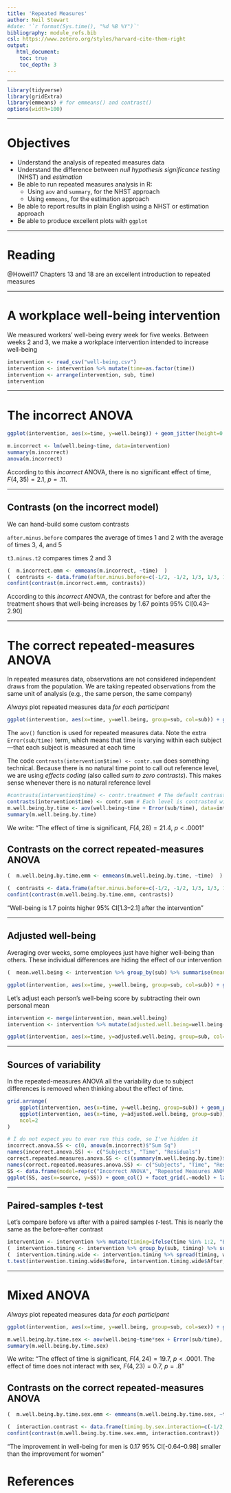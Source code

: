 ```yaml
---
title: 'Repeated Measures'
author: Neil Stewart
#date: '`r format(Sys.time(), "%d %B %Y")`'
bibliography: module_refs.bib
csl: https://www.zotero.org/styles/harvard-cite-them-right
output: 
   html_document:
    toc: true
    toc_depth: 3 
---
```

---

```r
library(tidyverse)
library(gridExtra)
library(emmeans) # for emmeans() and contrast()
options(width=100)
```

---

# Objectives

* Understand the analysis of repeated measures data
* Understand the difference between _null hypothesis significance testing_ (NHST) and _estimation_
* Be able to run repeated measures analysis in R:
	* Using `aov` and `summary`, for the NHST approach
	* Using `emmeans`, for the estimation approach
* Be able to report results in plain English using a NHST or estimation approach
* Be able to produce excellent plots with `ggplot`

---

# Reading

@Howell17 Chapters 13 and 18 are an excellent introduction to repeated measures

---

# A workplace well-being intervention

We measured workers' well-being every week for five weeks. Between weeks 2 and 3, we make a workplace intervention intended to increase well-being

```r
intervention <- read_csv("well-being.csv")
intervention <- intervention %>% mutate(time=as.factor(time))
intervention <- arrange(intervention, sub, time)
intervention
```

---

# The incorrect ANOVA

```r
ggplot(intervention, aes(x=time, y=well.being)) + geom_jitter(height=0.05, width=0.1) + scale_y_continuous(breaks=1:10) + labs(x="Time / Weeks", y="Well-Being", subtitle="The dotted line marks the intervention") + geom_vline(xintercept=2.5, lty=3)
```

```r
m.incorrect <- lm(well.being~time, data=intervention)
summary(m.incorrect)
anova(m.incorrect)
```

According to this _incorrect_ ANOVA, there is no significant effect of time, $F(4,35)=2.1$, $p=.11$. 

---

## Contrasts (on the incorrect model)

We can hand-build some custom contrasts

`after.minus.before` compares the average of times 1 and 2 with the average of times 3, 4, and 5

`t3.minus.t2` compares times 2 and 3

```r
(  m.incorrect.emm <- emmeans(m.incorrect, ~time)  )
(  contrasts <- data.frame(after.minus.before=c(-1/2, -1/2, 1/3, 1/3, 1/3), t3.minus.t2=c(0, -1, 1, 0, 0))  )
confint(contrast(m.incorrect.emm, contrasts))
```

According to this _incorrect_ ANOVA, the contrast for before and after the treatment shows that well-being increases by 1.67 points 95% CI[0.43--2.90]

---

# The correct repeated-measures ANOVA

In repeated measures data, observations are not considered independent draws from the population. We are taking repeated observations from the same unit of analysis (e.g., the same person, the same company)

_Always_ plot repeated measures data _for each participant_

```r
ggplot(intervention, aes(x=time, y=well.being, group=sub, col=sub)) + geom_line(alpha=0.5) + scale_y_continuous(breaks=1:10) + labs(x="Time / Weeks", y="Well-Being", col="Subject") + geom_vline(xintercept=2.5, lty=3)
```

The `aov()` function is used for repeated measures data. Note the extra `Error(sub/time)` term, which means that time is varying within each subject---that each subject is measured at each time

The code `contrasts(intervention$time) <- contr.sum` does something technical. Because there is no natural time point to call out reference level, we are using _effects coding_ (also called _sum to zero contrasts_). This makes sense whenever there is no natural reference level 

```r
#contrasts(intervention$time) <- contr.treatment # The default contrast, where each level is contrasted with the first
contrasts(intervention$time) <- contr.sum # Each level is contrasted with the grand mean
m.well.being.by.time <- aov(well.being~time + Error(sub/time), data=intervention)
summary(m.well.being.by.time)
```

We write: "The effect of time is significant, $F(4,28)=21.4$, $p<.0001$"

## Contrasts on the correct repeated-measures ANOVA

```r
(  m.well.being.by.time.emm <- emmeans(m.well.being.by.time, ~time)  )

(  contrasts <- data.frame(after.minus.before=c(-1/2, -1/2, 1/3, 1/3, 1/3), t3.minus.t2=c(0, -1, 1, 0, 0))  )
confint(contrast(m.well.being.by.time.emm, contrasts))
```

"Well-being is 1.7 points higher 95% CI[1.3--2.1]  after the intervention"

---

## Adjusted well-being

Averaging over weeks, some employees just have higher well-being than others. These individual differences are hiding the effect of our intervention

```r
(  mean.well.being <- intervention %>% group_by(sub) %>% summarise(mean.well.being=mean(well.being))  )

ggplot(intervention, aes(x=time, y=well.being, group=sub, col=sub)) + geom_line() + facet_grid(.~sub) + geom_hline(data=mean.well.being, aes(yintercept=mean.well.being, col=sub), lty=2) + geom_vline(xintercept=2.5, lty=3) + labs(x="Time / Weeks", y="Well-Being", col=NULL) + scale_y_continuous(breaks=1:10)
```

Let's adjust each person's well-being score by subtracting their own personal mean

```r

intervention <- merge(intervention, mean.well.being)
intervention <- intervention %>% mutate(adjusted.well.being=well.being-mean.well.being)

ggplot(intervention, aes(x=time, y=adjusted.well.being, group=sub, col=sub)) + geom_line(alpha=0.7) + labs(x="Time / Weeks", y="Deviation from Average Well-Being", col="Subject") + geom_vline(xintercept=2.5, lty=3) + ylim(-5,5)
```

---

## Sources of variability

In the repeated-measures ANOVA all the variability due to subject differences is removed when thinking about the effect of time.

```r
grid.arrange(
	ggplot(intervention, aes(x=time, y=well.being, group=sub)) + geom_point(alpha=0.5) + labs(x="Time / Weeks", y="Average Well-Being", title="With Between-Subject Variability") + geom_vline(xintercept=2.5, lty=3) + ylim(0,10),
	ggplot(intervention, aes(x=time, y=adjusted.well.being, group=sub)) + geom_point(alpha=0.5) + labs(x="Time / Weeks", y="Deviation from Average Well-Being", title="Without Between-Subject Variability") + geom_vline(xintercept=2.5, lty=3) + ylim(-5,5),
	ncol=2
)
```

```r
# I do not expect you to ever run this code, so I've hidden it
incorrect.anova.SS <- c(0, anova(m.incorrect)$"Sum Sq")
names(incorrect.anova.SS) <- c("Subjects", "Time", "Residuals")
correct.repeated.measures.anova.SS <- c((summary(m.well.being.by.time)$"Error: sub")[[1]]$"Sum Sq", (summary(m.well.being.by.time)$"Error: sub:time")[[1]]$"Sum Sq")
names(correct.repeated.measures.anova.SS) <- c("Subjects", "Time", "Residuals")
SS <- data.frame(model=rep(c("Incorrect ANOVA", "Repeated Measures ANOVA"), each=3), SS=c(incorrect.anova.SS, correct.repeated.measures.anova.SS), source=c(names(incorrect.anova.SS), names(correct.repeated.measures.anova.SS)))
ggplot(SS, aes(x=source, y=SS)) + geom_col() + facet_grid(.~model) + labs(x="Source", y="Variability")
```

---

## Paired-samples $t$-test

Let's compare before vs after with a paired samples $t$-test. This is nearly the same as the before--after contrast

```r
intervention <- intervention %>% mutate(timing=ifelse(time %in% 1:2, "Before", "After"))
(  intervention.timing <- intervention %>% group_by(sub, timing) %>% summarise(well.being=mean(well.being))  )
(  intervention.timing.wide <- intervention.timing %>% spread(timing, well.being)  )
t.test(intervention.timing.wide$Before, intervention.timing.wide$After, paired=TRUE)
```

---

# Mixed ANOVA


_Always_ plot repeated measures data _for each participant_

```r
ggplot(intervention, aes(x=time, y=well.being, group=sub, col=sex)) + geom_line(alpha=0.5) + scale_y_continuous(breaks=1:10) + labs(x="Time / Weeks", y="Well-Being", col="Sex", subtitle="Each line is one person") + geom_vline(xintercept=2.5, lty=3)
```

```r
m.well.being.by.time.sex <- aov(well.being~time*sex + Error(sub/time), data=intervention)
summary(m.well.being.by.time.sex)
```

We write: "The effect of time is significant, $F(4,24)=19.7$, $p<.0001$. The effect of time does not interact with sex, $F(4,23)=0.7$, $p=.8$"

## Contrasts on the correct repeated-measures ANOVA

```r
(  m.well.being.by.time.sex.emm <- emmeans(m.well.being.by.time.sex, ~time + sex)  )

(  interaction.contrast <- data.frame(timing.by.sex.interaction=c(-1/2, -1/2, 1/3, 1/3, 1/3, 1/2, 1/2, -1/3, -1/3, -1/3))  )
confint(contrast(m.well.being.by.time.sex.emm, interaction.contrast))
```

"The improvement in well-being for men is 0.17 95% CI[-0.64--0.98] smaller than the improvement for women"

# References

